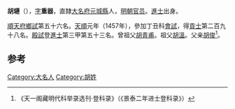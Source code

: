 '''胡璉'''（{{bd|1421年||？|catIdx=H}}），[[表字|字]]'''重器'''，直隸[[大名府|大名府]][[元城縣|元城縣]]人，[[明朝官员|明朝官员]]。[[進士|進士]]出身。

[[順天府|順天府]][[鄉試|鄉試]]第五十六名。[[天顺_(明朝)|天順]]元年（1457年），參加丁丑科[[會試|會試]]，得[[貢士|貢士]]第二百九十八名。[[殿試|殿試]]登[[進士|進士]]第三甲第五十三名。曾祖父[[胡青甫|胡青甫]]。祖父[[胡溫|胡溫]]。父亲[[胡俊|胡俊]]<ref>《天一阁藏明代科举录选刊·登科录》（《景泰二年进士登科录》）</ref>。

==参考==
{{reflist}}

{{天順元年丁丑科殿試金榜}}
{{明朝官员小作品}}
[[Category:大名人|Category:大名人]]
[[Category:胡姓|Category:胡姓]]